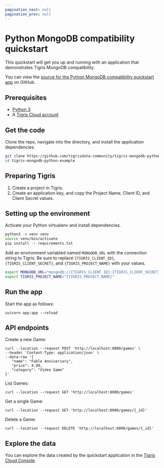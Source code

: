 ```yaml
---
pagination_next: null
pagination_prev: null
---
```



# Python MongoDB compatibility quickstart

This quickstart will get you up and running with an application that
demonstrates Tigris MongoDB compatibility.

You can view the
[source for the Python MongoDB compatibility quickstart app](https://github.com/tigrisdata-community/tigris-mongodb-python-example)
on GitHub.

## Prerequisites

- [Python 3](https://www.python.org/downloads/)
- A [Tigris Cloud account](https://console.preview.tigrisdata.cloud/signup)

## Get the code

Clone the repo, navigate into the directory, and install the application
dependencies:

```sh
git clone https://github.com/tigrisdata-community/tigris-mongodb-python-example.git
cd tigris-mongodb-python-example
```

## Preparing Tigris

1. Create a project in Tigris.
1. Create an application key, and copy the Project Name, Client ID, and Client
   Secret values.

## Setting up the environment

Activate your Python virtualenv and install dependencies.

```sh
python3 -m venv venv
source venv/bin/activate
pip install -r requirements.txt
```

Add an environment variabled named `MONGODB_URL` with the connection string to
Tigris. Be sure to replace `{TIGRIS_CLIENT_ID}`, `{TIGRIS_CLIENT_SECRET}`, and
`{TIGRIS_PROJECT_NAME}` with your values.

```sh
export MONGODB_URL="mongodb://{TIGRIS_CLIENT_ID}:{TIGRIS_CLIENT_SECRET}@m1k.preview.tigrisdata.cloud:27018/?authMechanism=PLAIN&tls=true"
export TIGRIS_PROJECT_NAME="{TIGRIS_PROJECT_NAME}"
```

## Run the app

Start the app as follows:

```shell
uvicorn app:app --reload
```

## API endpoints

Create a new Game:

```shell
curl --location --request POST 'http://localhost:8000/games' \
--header 'Content-Type: application/json' \
--data-raw '{
   "name": "Fable Anniversary",
   "price": 4.99,
   "category": "Video Game"
}'
```

List Games:

```shell
curl --location --request GET 'http://localhost:8000/games'
```

Get a single Game:

```shell
curl --location --request GET 'http://localhost:8000/games/{_id}'
```

Delete a Game:

```shell
curl --location --request DELETE 'http://localhost:8000/games/{_id}'
```

## Explore the data

You can explore the data created by the quickstart application in
the <a href={tigrisConfig.consoleUrl}>Tigris Cloud Console</a>.
